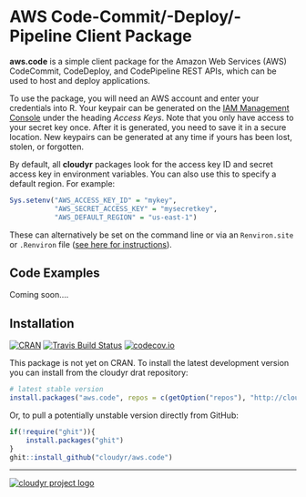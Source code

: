 # AWS Code-Commit/-Deploy/-Pipeline Client Package #

**aws.code** is a simple client package for the Amazon Web Services (AWS) CodeCommit, CodeDeploy, and CodePipeline REST APIs, which can be used to host and deploy applications.

To use the package, you will need an AWS account and enter your credentials into R. Your keypair can be generated on the [IAM Management Console](https://console.aws.amazon.com/iam/home?#security_credential) under the heading *Access Keys*. Note that you only have access to your secret key once. After it is generated, you need to save it in a secure location. New keypairs can be generated at any time if yours has been lost, stolen, or forgotten. 

By default, all **cloudyr** packages look for the access key ID and secret access key in environment variables. You can also use this to specify a default region. For example:

```R
Sys.setenv("AWS_ACCESS_KEY_ID" = "mykey",
           "AWS_SECRET_ACCESS_KEY" = "mysecretkey",
           "AWS_DEFAULT_REGION" = "us-east-1")
```

These can alternatively be set on the command line or via an `Renviron.site` or `.Renviron` file ([see here for instructions](http://cran.r-project.org/web/packages/httr/vignettes/api-packages.html)).

## Code Examples ##

Coming soon....

## Installation ##

[![CRAN](http://www.r-pkg.org/badges/version/aws.code)](http://cran.r-project.org/package=aws.code)
[![Travis Build Status](https://travis-ci.org/cloudyr/aws.code.png?branch=master)](https://travis-ci.org/cloudyr/aws.code) [![codecov.io](http://codecov.io/github/cloudyr/aws.code/coverage.svg?branch=master)](http://codecov.io/github/cloudyr/aws.code?branch=master)

This package is not yet on CRAN. To install the latest development version you can install from the cloudyr drat repository:

```R
# latest stable version
install.packages("aws.code", repos = c(getOption("repos"), "http://cloudyr.github.io/drat"))
```

Or, to pull a potentially unstable version directly from GitHub:

```R
if(!require("ghit")){
    install.packages("ghit")
}
ghit::install_github("cloudyr/aws.code")
```


---
[![cloudyr project logo](http://i.imgur.com/JHS98Y7.png)](https://github.com/cloudyr)
